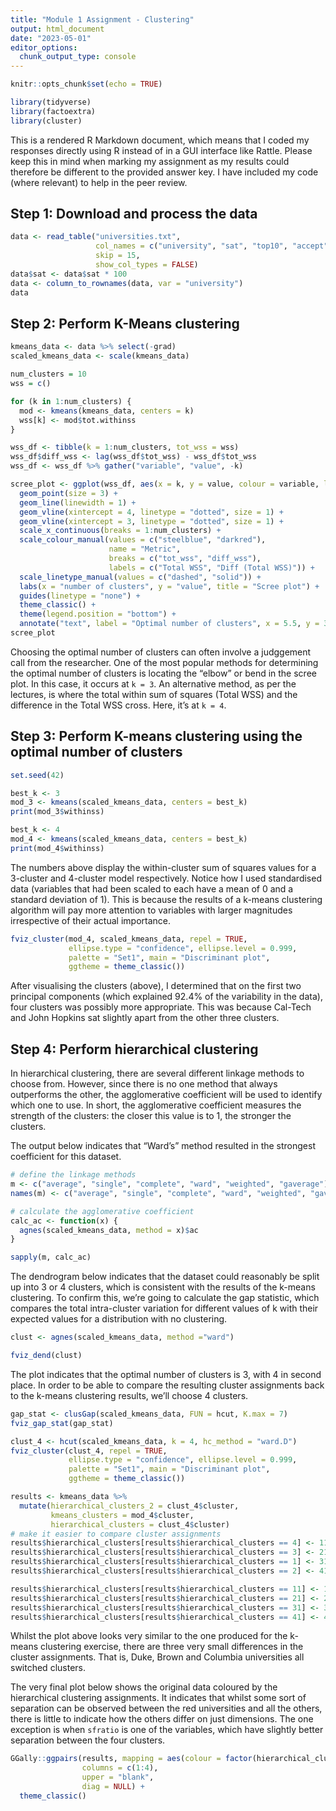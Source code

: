 ```yaml
---
title: "Module 1 Assignment - Clustering"
output: html_document
date: "2023-05-01"
editor_options: 
  chunk_output_type: console
---
```


```r
knitr::opts_chunk$set(echo = TRUE)
```

```r
library(tidyverse)
library(factoextra)
library(cluster)
```

This is a rendered R Markdown document, which means that I coded my responses directly using R instead of in a GUI interface like Rattle. Please keep this in mind when marking my assignment as my results could therefore be different to the provided answer key. I have included my code (where relevant) to help in the peer review.

## Step 1: Download and process the data

```r
data <- read_table("universities.txt",
                   col_names = c("university", "sat", "top10", "accept", "sfratio", "expenses", "grad"),
                   skip = 15,
                   show_col_types = FALSE)
data$sat <- data$sat * 100
data <- column_to_rownames(data, var = "university")
data
```

## Step 2: Perform K-Means clustering

```r
kmeans_data <- data %>% select(-grad)
scaled_kmeans_data <- scale(kmeans_data)

num_clusters = 10
wss = c()

for (k in 1:num_clusters) {
  mod <- kmeans(kmeans_data, centers = k)
  wss[k] <- mod$tot.withinss
}

wss_df <- tibble(k = 1:num_clusters, tot_wss = wss)
wss_df$diff_wss <- lag(wss_df$tot_wss) - wss_df$tot_wss
wss_df <- wss_df %>% gather("variable", "value", -k)
```

```r
scree_plot <- ggplot(wss_df, aes(x = k, y = value, colour = variable, linetype = variable)) +
  geom_point(size = 3) +
  geom_line(linewidth = 1) +
  geom_vline(xintercept = 4, linetype = "dotted", size = 1) +
  geom_vline(xintercept = 3, linetype = "dotted", size = 1) +
  scale_x_continuous(breaks = 1:num_clusters) +
  scale_colour_manual(values = c("steelblue", "darkred"),
                      name = "Metric",
                      breaks = c("tot_wss", "diff_wss"),
                      labels = c("Total WSS", "Diff (Total WSS)")) +
  scale_linetype_manual(values = c("dashed", "solid")) +
  labs(x = "number of clusters", y = "value", title = "Scree plot") +
  guides(linetype = "none") +
  theme_classic() +
  theme(legend.position = "bottom") +
  annotate("text", label = "Optimal number of clusters", x = 5.5, y = 300000)
scree_plot
```

Choosing the optimal number of clusters can often involve a judggement call from the researcher. One of the most popular methods for determining the optimal number of clusters is locating the "elbow" or bend in the scree plot. In this case, it occurs at `k = 3`. An alternative method, as per the lectures, is where the total within sum of squares (Total WSS) and the difference in the Total WSS cross. Here, it's at `k = 4`.

## Step 3: Perform K-means clustering using the optimal number of clusters

```r
set.seed(42)

best_k <- 3
mod_3 <- kmeans(scaled_kmeans_data, centers = best_k)
print(mod_3$withinss)

best_k <- 4
mod_4 <- kmeans(scaled_kmeans_data, centers = best_k)
print(mod_4$withinss)
```

The numbers above display the within-cluster sum of squares values for a 3-cluster and 4-cluster model respectively. Notice how I used standardised data (variables that had been scaled to each have a mean of 0 and a standard deviation of 1). This is because the results of a k-means clustering algorithm will pay more attention to variables with larger magnitudes irrespective of their actual importance.

```r
fviz_cluster(mod_4, scaled_kmeans_data, repel = TRUE, 
             ellipse.type = "confidence", ellipse.level = 0.999,
             palette = "Set1", main = "Discriminant plot",
             ggtheme = theme_classic())
```

After visualising the clusters (above), I determined that on the first two principal components (which explained 92.4% of the variability in the data), four clusters was possibly more appropriate. This was because Cal-Tech and John Hopkins sat slightly apart from the other three clusters.

## Step 4: Perform hierarchical clustering

In hierarchical clustering, there are several different linkage methods to choose from. However, since there is no one method that always outperforms the other, the agglomerative coefficient will be used to identify which one to use. In short, the agglomerative coefficient measures the strength of the clusters: the closer this value is to 1, the stronger the clusters.

The output below indicates that "Ward's" method resulted in the strongest coefficient for this dataset.

```r
# define the linkage methods
m <- c("average", "single", "complete", "ward", "weighted", "gaverage")
names(m) <- c("average", "single", "complete", "ward", "weighted", "gaverage")

# calculate the agglomerative coefficient
calc_ac <- function(x) {
  agnes(scaled_kmeans_data, method = x)$ac
}

sapply(m, calc_ac)
```

The dendrogram below indicates that the dataset could reasonably be split up into 3 or 4 clusters, which is consistent with the results of the k-means clustering. To confirm this, we're going to calculate the gap statistic, which compares the total intra-cluster variation for different values of k with their expected values for a distribution with no clustering.

```r
clust <- agnes(scaled_kmeans_data, method ="ward")

fviz_dend(clust)
```

The plot indicates that the optimal number of clusters is 3, with 4 in second place. In order to be able to compare the resulting cluster assignments back to the k-means clustering results, we'll choose 4 clusters.

```r
gap_stat <- clusGap(scaled_kmeans_data, FUN = hcut, K.max = 7)
fviz_gap_stat(gap_stat)
```

```r
clust_4 <- hcut(scaled_kmeans_data, k = 4, hc_method = "ward.D")
fviz_cluster(clust_4, repel = TRUE,
             ellipse.type = "confidence", ellipse.level = 0.999,
             palette = "Set1", main = "Discriminant plot",
             ggtheme = theme_classic())
```

```r
results <- kmeans_data %>% 
  mutate(hierarchical_clusters_2 = clust_4$cluster,
         kmeans_clusters = mod_4$cluster,
         hierarchical_clusters = clust_4$cluster)
# make it easier to compare cluster assignments
results$hierarchical_clusters[results$hierarchical_clusters == 4] <- 11
results$hierarchical_clusters[results$hierarchical_clusters == 3] <- 21
results$hierarchical_clusters[results$hierarchical_clusters == 1] <- 31
results$hierarchical_clusters[results$hierarchical_clusters == 2] <- 41

results$hierarchical_clusters[results$hierarchical_clusters == 11] <- 1
results$hierarchical_clusters[results$hierarchical_clusters == 21] <- 2
results$hierarchical_clusters[results$hierarchical_clusters == 31] <- 3
results$hierarchical_clusters[results$hierarchical_clusters == 41] <- 4
```

Whilst the plot above looks very similar to the one produced for the k-means clustering exercise, there are three very small differences in the cluster assignments. That is, Duke, Brown and Columbia universities all switched clusters.

The very final plot below shows the original data coloured by the hierarchical clustering assignments. It indicates that whilst some sort of separation can be observed between the red universities and all the others, there is little to indicate how the others differ on just dimensions. The one exception is when `sfratio` is one of the variables, which have slightly better separation between the four clusters.

```r
GGally::ggpairs(results, mapping = aes(colour = factor(hierarchical_clusters)),
                columns = c(1:4),
                upper = "blank",
                diag = NULL) +
  theme_classic()
```